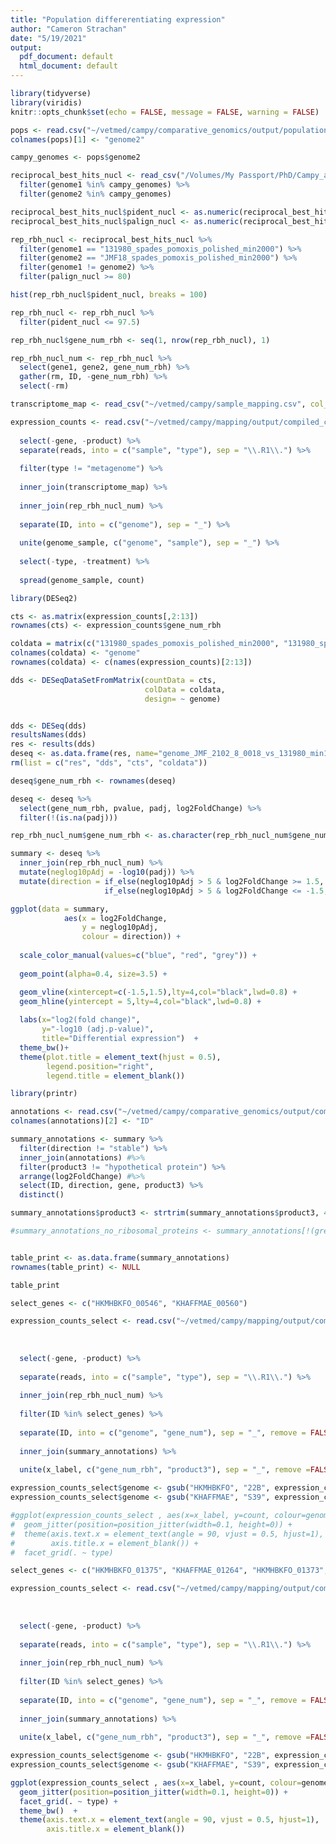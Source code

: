 ```yaml
---
title: "Population differerentiating expression"
author: "Cameron Strachan"
date: "5/19/2021"
output:
  pdf_document: default
  html_document: default
---
```


```r
library(tidyverse)
library(viridis)
knitr::opts_chunk$set(echo = FALSE, message = FALSE, warning = FALSE)
```

```r
pops <- read.csv("~/vetmed/campy/comparative_genomics/output/population_classification.csv")
colnames(pops)[1] <- "genome2"

campy_genomes <- pops$genome2

reciprocal_best_hits_nucl <- read_csv("/Volumes/My Passport/PhD/Campy_analysis/comparative_genomics/output/reciprocal_best_hits_nucl.csv", col_types = cols(.default = "c")) %>% 
  filter(genome1 %in% campy_genomes) %>% 
  filter(genome2 %in% campy_genomes) 

reciprocal_best_hits_nucl$pident_nucl <- as.numeric(reciprocal_best_hits_nucl$pident_nucl)
reciprocal_best_hits_nucl$palign_nucl <- as.numeric(reciprocal_best_hits_nucl$palign_nucl)

rep_rbh_nucl <- reciprocal_best_hits_nucl %>%
  filter(genome1 == "131980_spades_pomoxis_polished_min2000") %>%
  filter(genome2 == "JMF18_spades_pomoxis_polished_min2000") %>%
  filter(genome1 != genome2) %>%
  filter(palign_nucl >= 80) 

hist(rep_rbh_nucl$pident_nucl, breaks = 100)

rep_rbh_nucl <- rep_rbh_nucl %>%
  filter(pident_nucl <= 97.5)

rep_rbh_nucl$gene_num_rbh <- seq(1, nrow(rep_rbh_nucl), 1)

rep_rbh_nucl_num <- rep_rbh_nucl %>%
  select(gene1, gene2, gene_num_rbh) %>%
  gather(rm, ID, -gene_num_rbh) %>%
  select(-rm)
```

```r
transcriptome_map <- read_csv("~/vetmed/campy/sample_mapping.csv", col_types = cols(.default = "c"))

expression_counts <- read.csv("~/vetmed/campy/mapping/output/compiled_counts_clones.csv")  %>%
  
  select(-gene, -product) %>%
  separate(reads, into = c("sample", "type"), sep = "\\.R1\\.") %>%
  
  filter(type != "metagenome") %>%
  
  inner_join(transcriptome_map) %>%
  
  inner_join(rep_rbh_nucl_num) %>%
  
  separate(ID, into = c("genome"), sep = "_") %>%
  
  unite(genome_sample, c("genome", "sample"), sep = "_") %>%
  
  select(-type, -treatment) %>%
  
  spread(genome_sample, count)
```

```r
library(DESeq2)

cts <- as.matrix(expression_counts[,2:13])
rownames(cts) <- expression_counts$gene_num_rbh

coldata = matrix(c("131980_spades_pomoxis_polished_min2000", "131980_spades_pomoxis_polished_min2000", "131980_spades_pomoxis_polished_min2000", "131980_spades_pomoxis_polished_min2000", "131980_spades_pomoxis_polished_min2000", "131980_spades_pomoxis_polished_min2000", "JMF18_spades_pomoxis_polished_min2000", "JMF18_spades_pomoxis_polished_min2000", "JMF18_spades_pomoxis_polished_min2000" , "JMF18_spades_pomoxis_polished_min2000", "JMF18_spades_pomoxis_polished_min2000", "JMF18_spades_pomoxis_polished_min2000"))
colnames(coldata) <- "genome"
rownames(coldata) <- c(names(expression_counts)[2:13])

dds <- DESeqDataSetFromMatrix(countData = cts,
                              colData = coldata,
                              design= ~ genome)


dds <- DESeq(dds)
resultsNames(dds)
res <- results(dds)
deseq <- as.data.frame(res, name="genome_JMF_2102_8_0018_vs_131980_min1000")
rm(list = c("res", "dds", "cts", "coldata"))

deseq$gene_num_rbh <- rownames(deseq)

deseq <- deseq %>%
  select(gene_num_rbh, pvalue, padj, log2FoldChange) %>%
  filter(!(is.na(padj)))
```

```r
rep_rbh_nucl_num$gene_num_rbh <- as.character(rep_rbh_nucl_num$gene_num_rbh)

summary <- deseq %>%
  inner_join(rep_rbh_nucl_num) %>%
  mutate(neglog10pAdj = -log10(padj)) %>%
  mutate(direction = if_else(neglog10pAdj > 5 & log2FoldChange >= 1.5, "S39", 
                     if_else(neglog10pAdj > 5 & log2FoldChange <= -1.5, "22B", "stable")))
```

```r
ggplot(data = summary, 
            aes(x = log2FoldChange, 
                y = neglog10pAdj, 
                colour = direction)) +
  
  scale_color_manual(values=c("blue", "red", "grey")) +
  
  geom_point(alpha=0.4, size=3.5) +

  geom_vline(xintercept=c(-1.5,1.5),lty=4,col="black",lwd=0.8) +
  geom_hline(yintercept = 5,lty=4,col="black",lwd=0.8) +
  
  labs(x="log2(fold change)",
       y="-log10 (adj.p-value)",
       title="Differential expression")  +
  theme_bw()+
  theme(plot.title = element_text(hjust = 0.5), 
        legend.position="right", 
        legend.title = element_blank())
```
 
\newpage
 
```r
library(printr)

annotations <- read.csv("~/vetmed/campy/comparative_genomics/output/compiled_annotations.csv") 
colnames(annotations)[2] <- "ID"

summary_annotations <- summary %>%
  filter(direction != "stable") %>%
  inner_join(annotations) #%>%
  filter(product3 != "hypothetical protein") %>%
  arrange(log2FoldChange) #%>%
  select(ID, direction, gene, product3) %>%
  distinct()

summary_annotations$product3 <- strtrim(summary_annotations$product3, 40)

#summary_annotations_no_ribosomal_proteins <- summary_annotations[!(grepl("ribosom", summary_annotations$product3)),]


table_print <- as.data.frame(summary_annotations)
rownames(table_print) <- NULL

table_print
```

\newpage

```r
select_genes <- c("HKMHBKFO_00546", "KHAFFMAE_00560")

expression_counts_select <- read.csv("~/vetmed/campy/mapping/output/compiled_counts_clones.csv")  %>%
  
  
  
  select(-gene, -product) %>%
  
  separate(reads, into = c("sample", "type"), sep = "\\.R1\\.") %>%
  
  inner_join(rep_rbh_nucl_num) %>%
  
  filter(ID %in% select_genes) %>%
  
  separate(ID, into = c("genome", "gene_num"), sep = "_", remove = FALSE) %>%
  
  inner_join(summary_annotations) %>%
  
  unite(x_label, c("gene_num_rbh", "product3"), sep = "_", remove =FALSE)

expression_counts_select$genome <- gsub("HKMHBKFO", "22B", expression_counts_select$genome)
expression_counts_select$genome <- gsub("KHAFFMAE", "S39", expression_counts_select$genome)

#ggplot(expression_counts_select , aes(x=x_label, y=count, colour=genome)) + 
#  geom_jitter(position=position_jitter(width=0.1, height=0)) +
#  theme(axis.text.x = element_text(angle = 90, vjust = 0.5, hjust=1), 
#        axis.title.x = element_blank()) +
#  facet_grid(. ~ type)
```

\newpage

```r
select_genes <- c("HKMHBKFO_01375", "KHAFFMAE_01264", "HKMHBKFO_01373", "KHAFFMAE_01267")

expression_counts_select <- read.csv("~/vetmed/campy/mapping/output/compiled_counts_clones.csv")  %>%
  
  
  
  select(-gene, -product) %>%
  
  separate(reads, into = c("sample", "type"), sep = "\\.R1\\.") %>%
  
  inner_join(rep_rbh_nucl_num) %>%
  
  filter(ID %in% select_genes) %>%
  
  separate(ID, into = c("genome", "gene_num"), sep = "_", remove = FALSE) %>%
  
  inner_join(summary_annotations) %>%
  
  unite(x_label, c("gene_num_rbh", "product3"), sep = "_", remove =FALSE)

expression_counts_select$genome <- gsub("HKMHBKFO", "22B", expression_counts_select$genome)
expression_counts_select$genome <- gsub("KHAFFMAE", "S39", expression_counts_select$genome)

ggplot(expression_counts_select , aes(x=x_label, y=count, colour=genome)) + 
  geom_jitter(position=position_jitter(width=0.1, height=0)) +
  facet_grid(. ~ type) + 
  theme_bw()  +
  theme(axis.text.x = element_text(angle = 90, vjust = 0.5, hjust=1), 
        axis.title.x = element_blank())
```